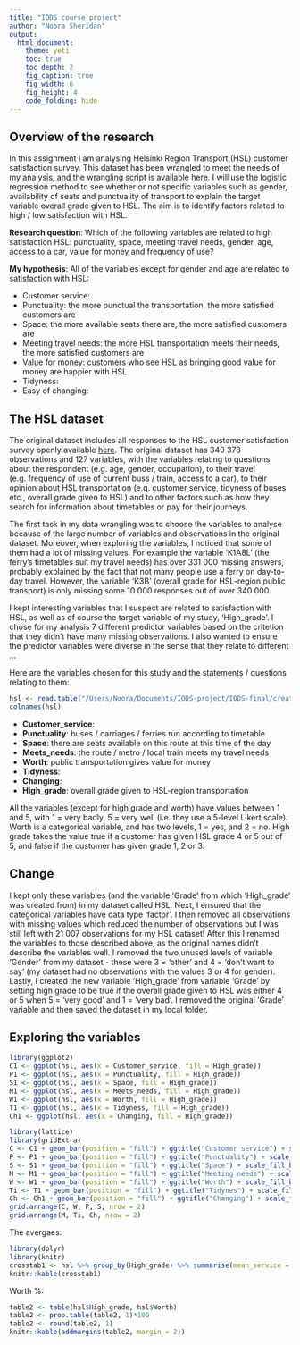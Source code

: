 ```yaml
---
title: "IODS course project"
author: "Noora Sheridan"
output:
  html_document:
    theme: yeti
    toc: true
    toc_depth: 2
    fig_caption: true
    fig_width: 6
    fig_height: 4
    code_folding: hide
---
```


## Overview of the research

In this assignment I am analysing Helsinki Region Transport (HSL) customer satisfaction survey. This dataset has been wrangled to meet the needs of my analysis, and the wrangling script is available [here](https://github.com/v-a-l-a/IODS-final/blob/master/creating_hsl.R). I will use the logistic regression method to see whether or not specific variables such as gender, availability of seats and punctuality of transport to explain the target variable overall grade given to HSL. The aim is to identify factors related to high / low satisfaction with HSL.

**Research question**: Which of the following variables are related to high satisfaction HSL: punctuality, space, meeting travel needs, gender, age, access to a car, value for money and frequency of use?

**My hypothesis**: All of the variables except for gender and age are related to satisfaction with HSL:

+ Customer service: 
+ Punctuality: the more punctual the transportation, the more satisfied customers are
+ Space: the more available seats there are, the more satisfied customers are
+ Meeting travel needs: the more HSL transportation meets their needs, the more satisfied customers are
+ Value for money: customers who see HSL as bringing good value for money are happier with HSL
+ Tidyness:
+ Easy of changing:

## The HSL dataset

The original dataset includes all responses to the HSL customer satisfaction survey openly available [here](https://hsl.louhin.com/asty/help). The original dataset has 340 378 observations and 127 variables, with the variables relating to questions about the respondent (e.g. age, gender, occupation), to their travel (e.g. frequency of use of current buss / train, access to a car), to their opinion about HSL transportation (e.g. customer service, tidyness of buses etc., overall grade given to HSL) and to other factors such as how they search for information about timetables or pay for their journeys.

The first task in my data wrangling was to choose the variables to analyse because of the large number of variables and observations in the original dataset. Moreover, when exploring the variables, I noticed that some of them had a lot of missing values. For example the variable 'K1A8L' (the ferry's timetables suit my travel needs) has over 331 000 missing answers, probably explained by the fact that not many people use a ferry on day-to-day travel. However, the variable 'K3B' (overall grade for HSL-region public transport) is only missing some 10 000 responses out of over 340 000.

I kept interesting variables that I suspect are related to satisfaction with HSL, as well as of course the target variable of my study, 'High_grade'. I chose for my analysis 7 different predictor variables based on the critetion that they didn't have many missing observations. I also wanted to ensure the predictor variables were diverse in the sense that they relate to different ...

Here are the variables chosen for this study and the statements / questions relating to them:

``` r
hsl <- read.table("/Users/Noora/Documents/IODS-project/IODS-final/create_hsl.txt", header = TRUE)
colnames(hsl)
```

+ **Customer_service**: 
+ **Punctuality**: buses / carriages / ferries run according to timetable
+ **Space**: there are seats available on this route at this time of the day
+ **Meets_needs**: the route / metro / local train meets my travel needs
+ **Worth**: public transportation gives value for money
+ **Tidyness**:
+ **Changing**:
+ **High_grade**: overall grade given to HSL-region transportation

All the variables (except for high grade and worth) have values between 1 and 5, with 1 = very badly, 5 = very well (i.e. they use a 5-level Likert scale). Worth is a categorical variable, and has two levels, 1 = yes, and 2 = no. High grade takes the value true if a customer has given HSL grade 4 or 5 out of 5, and false if the customer has given grade 1, 2 or 3.

## Change
I kept only these variables (and the variable 'Grade' from which 'High_grade' was created from) in my dataset called HSL. Next, I ensured that the categorical variables have data type 'factor'. I then removed all observations with missing values which reduced the number of observations but I was still left with 21 007 observations for my HSL dataset! After this I renamed the variables to those described above, as the original names didn't describe the variables well. I removed the two unused levels of variable 'Gender' from my dataset - these were 3 = 'other' and 4 = 'don't want to say' (my dataset had no observations with the values 3 or 4 for gender). Lastly, I created the new variable 'High_grade' from variable 'Grade' by setting high grade to be true if the overall grade given to HSL was either 4 or 5 when 5 = 'very good' and 1 = 'very bad'. I removed the original 'Grade' variable and then saved the dataset in my local folder.

## Exploring the variables

``` r
library(ggplot2)
C1 <- ggplot(hsl, aes(x = Customer_service, fill = High_grade))
P1 <- ggplot(hsl, aes(x = Punctuality, fill = High_grade))
S1 <- ggplot(hsl, aes(x = Space, fill = High_grade))
M1 <- ggplot(hsl, aes(x = Meets_needs, fill = High_grade))
W1 <- ggplot(hsl, aes(x = Worth, fill = High_grade))
T1 <- ggplot(hsl, aes(x = Tidyness, fill = High_grade))
Ch1 <- ggplot(hsl, aes(x = Changing, fill = High_grade))

library(lattice)
library(gridExtra)
C <- C1 + geom_bar(position = "fill") + ggtitle("Customer service") + scale_fill_brewer(palette = "YlOrRd", guide = F)
P <- P1 + geom_bar(position = "fill") + ggtitle("Punctuality") + scale_fill_brewer(palette = "YlOrRd", guide = F)
S <- S1 + geom_bar(position = "fill") + ggtitle("Space") + scale_fill_brewer(palette = "YlOrRd", guide = F)
M <- M1 + geom_bar(position = "fill") + ggtitle("Meeting needs") + scale_fill_brewer(palette = "YlOrRd", guide = F)
W <- W1 + geom_bar(position = "fill") + ggtitle("Worth") + scale_fill_brewer(palette = "YlOrRd")
Ti <- T1 + geom_bar(position = "fill") + ggtitle("Tidynes") + scale_fill_brewer(palette = "YlOrRd", guide = F)
Ch <- Ch1 + geom_bar(position = "fill") + ggtitle("Changing") + scale_fill_brewer(palette = "YlOrRd", guide = F)
grid.arrange(C, W, P, S, nrow = 2)
grid.arrange(M, Ti, Ch, nrow = 2)
```

The avergaes:
``` r
library(dplyr)
library(knitr)
crosstab1 <- hsl %>% group_by(High_grade) %>% summarise(mean_service = round(mean(Customer_service), 1), mean_punct = round(mean(Punctuality), 1), mean_space = round(mean(Space), 1), mean_needs = round(mean(Meets_needs), 1), mean_tidy = round(mean(Tidyness), 1), mean_chang = round(mean(Changing), 1))
knitr::kable(crosstab1)
```

Worth %:

``` r
table2 <- table(hsl$High_grade, hsl$Worth)
table2 <- prop.table(table2, 1)*100
table2 <- round(table2, 1)
knitr::kable(addmargins(table2, margin = 2))
```
